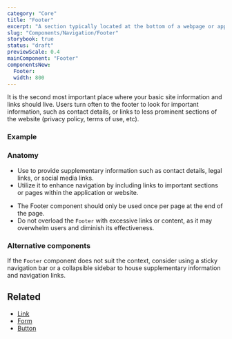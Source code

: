 ```yaml
---
category: "Core"
title: "Footer"
excerpt: "A section typically located at the bottom of a webpage or application layout, containing navigational links, copyright information, and other relevant content."
slug: "Components/Navigation/Footer"
storybook: true
status: "draft"
previewScale: 0.4
mainComponent: "Footer"
componentsNew:
  Footer:
  width: 800
---
```


It is the second most important place where your basic site information and links should live. Users turn often to the footer to look for important information, such as contact details, or links to less prominent sections of the website (privacy policy, terms of use, etc).

### Example

<FigmaImage url="https://www.figma.com/file/h0OBnVRCmPzMmCpYIYsj8H/Bridge-Documentation?node-id=829%3A7371" />

### Anatomy

<FigmaImage url="https://www.figma.com/file/h0OBnVRCmPzMmCpYIYsj8H/Bridge-Documentation?node-id=829%3A8107" />

<DoUse>

- Use to provide supplementary information such as contact details, legal links, or social media links.
- Utilize it to enhance navigation by including links to important sections or pages within the application or website.

</DoUse>

<DoNotUse>

- The Footer component should only be used once per page at the end of the page.
- Do not overload the `Footer` with excessive links or content, as it may overwhelm users and diminish its effectiveness.

</DoNotUse>

### Alternative components

If the `Footer` component does not suit the context, consider using a sticky navigation bar or a collapsible sidebar to house supplementary information and navigation links.

## Related

- [Link](?path=/docs/components-link--regular)
- [Form](?path=/docs/components-form--regular)
- [Button](?path=/docs/components-button--regular)
